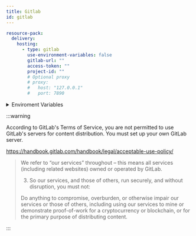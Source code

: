 ```yaml
---
title: Gitlab
id: gitlab
---
```


```yaml
resource-pack:
  delivery:
    hosting:
      - type: gitlab
        use-environment-variables: false
        gitlab-url: ""
        access-token: ""
        project-id: ""
        # Optional proxy
        # proxy:
        #   host: "127.0.0.1"
        #   port: 7890
```

<details>
  <summary>Enviroment Variables</summary>
  - CE_GITLAB_ACCESS_TOKEN
</details>

:::warning

According to GitLab's Terms of Service, you are not permitted to use GitLab's servers for content distribution. You must set up your own GitLab server.

https://handbook.gitlab.com/handbook/legal/acceptable-use-policy/

> We refer to “our services” throughout – this means all services (including related websites) owned or operated by GitLab.
>
> 3. So our services, and those of others, run securely, and without disruption, you must not:
>
> Do anything to compromise, overburden, or otherwise impair our services or those of others, including using our services to mine or demonstrate proof-of-work for a cryptocurrency or blockchain, or for the primary purpose of distributing content.

:::